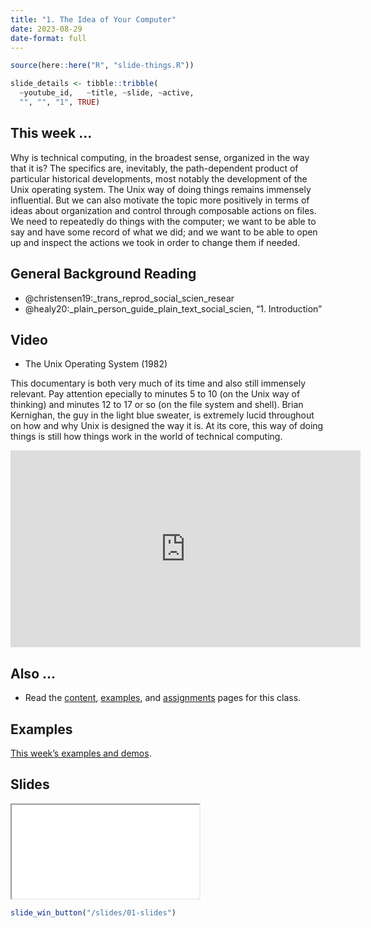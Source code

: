```yaml
---
title: "1. The Idea of Your Computer"
date: 2023-08-29
date-format: full
---
```


```r
source(here::here("R", "slide-things.R"))

slide_details <- tibble::tribble(
  ~youtube_id,   ~title, ~slide, ~active,
  "", "", "1", TRUE)

```

## This week ...

Why is technical computing, in the broadest sense, organized in the way that it is? The specifics are, inevitably, the path-dependent product of particular historical developments, most notably the development of the Unix operating system. The Unix way of doing things remains immensely influential. But we can also motivate the topic more positively in terms of ideas about organization and control through composable actions on files. We need to repeatedly do things with the computer; we want to be able to say and have some record of what we did; and we want to be able to open up and inspect the actions we took in order to change them if needed. 

## General Background Reading

- @christensen19:_trans_reprod_social_scien_resear
- @healy20:_plain_person_guide_plain_text_social_scien, "1. Introduction"

## Video

- The Unix Operating System (1982)

This documentary is both very much of its time and also still immensely relevant. Pay attention epecially to minutes 5 to 10 (on the Unix way of thinking) and minutes 12 to 17 or so (on the file system and shell). Brian Kernighan, the guy in the light blue sweater, is extremely lucid throughout on how and why Unix is designed the way it is. At its core, this way of doing things is still how things work in the world of technical computing.

<iframe width="560" height="315" src="https://www.youtube.com/embed/tc4ROCJYbm0?si=PLR4KlEq3CSMDF3Q&amp;start=297" title="YouTube video player" frameborder="0" allow="accelerometer; autoplay; clipboard-write; encrypted-media; gyroscope; picture-in-picture; web-share" allowfullscreen></iframe>


## Also ... 

-   Read the [content](/content/index.qmd), [examples](/example/index.qmd), and [assignments](/assignment/index.qmd) pages for this class.

## Examples

[This week's examples and demos](/example/01-example.qmd).

## Slides

```{=html}
<script type="application/javascript">

function resizeIFrameToFitContent( iFrame ) {

   iFrame.width  = document.getElementById("quarto-document-content").clientWidth;
   iFrame.height  = (document.getElementById("quarto-document-content").clientWidth * 0.5625)
}

window.addEventListener('DOMContentLoaded', function(e) {

    var iFrame = document.getElementById( 'quartoframe' );
    resizeIFrameToFitContent( iFrame );
    } );

</script>
<iframe class="slide-deck" id="quartoframe" src="../slides/01-slides.html"></iframe>
```
```r
slide_win_button("/slides/01-slides")
```
